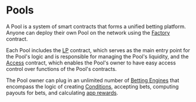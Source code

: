 # Pools

A Pool is a system of smart contracts that forms a unified betting platform. Anyone can deploy their own Pool on the
network using the [Factory](/contracts/factory) contract.

Each Pool includes the [LP](/contracts/lp) contract, which serves as the main entry point for the Pool's logic and is
responsible for managing the Pool's liquidity, and the [Access](/contracts/access) contract, which enables the Pool's
owner to have easy access control over functions of the Pool's contracts.

The Pool owner can plug in an unlimited number of [Betting Engines](/knowledge-hub/how-azuro-works/components/betting-engines) that encompass
the logic of creating [Conditions](/knowledge-hub/how-azuro-works/components/conditions), accepting bets, computing payouts for bets, and
calculating [app rewards](/knowledge-hub/how-azuro-works/rewards).
